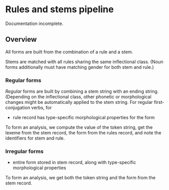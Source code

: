 # Rules and stems pipeline



::: {.callout-caution title="TBA"}
Documentation incomplete.
:::


## Overview

All forms are built from the combination of a rule and a stem.

Stems are matched with all rules sharing the same inflectional class. (Noun forms additionally must have matching gender for both stem and rule.)

### Regular forms

*Regular* forms are built by combining a stem string with an ending string. (Depending on the inflectional class, other phonetic or morphological changes might be automatically applied to the stem string. For regular first-conjugation verbs, for


- rule record has type-specific morphological properties for the form

To form an analysis, we compute the value of the token string, get the lexeme from the stem record, the form from the rules record, and note the identifiers for stem and rule.

### Irregular forms

- entire form stored in stem record, along with type-specific morphological properties

To form an analysis, we get both the token string and the form from the stem record.
